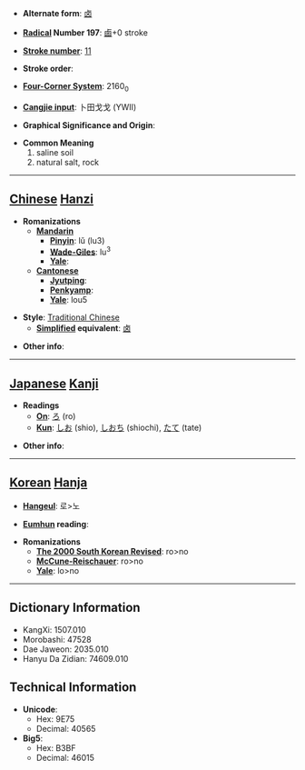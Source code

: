 * '''Alternate form''': [[卤]]

* '''[[Wiktionary:Chinese radical index| Radical]] Number 197''': [[Wiktionary:Chinese radical index 鹵|鹵]]+0 stroke

* '''[[Wiktionary:Chinese total strokes index|Stroke number]]''': [[Wiktionary:Chinese total strokes index 11|11]]

* '''Stroke order''': 

* '''[[Wiktionary:Chinese four corner index|Four-Corner System]]''': 2160<sub>0</sub>

* '''[[Wiktionary:Chinese Cangjie index|Cangjie input]]''': 卜田戈戈 (YWII)

* '''Graphical Significance and Origin''': 

* '''Common Meaning'''
*#saline soil
*# natural salt, rock


----

== [[Chinese]] [[Hanzi]] ==

* '''Romanizations'''
** '''[[Mandarin]]'''
*** '''[[Pinyin]]''': lǔ (lu3)
*** '''[[Wade-Giles]]''': lu<sup>3</sup>
*** '''[[Yale]]''': 
** '''[[Cantonese]]'''
*** '''[[Jyutping]]''':
*** '''[[Penkyamp]]''': 
*** '''[[Yale]]''': lou5

* '''Style''': [[Traditional Chinese]] 
** '''[[Simplified Chinese|Simplified]] equivalent''': [[卤]]

* '''Other info''': 

----

== [[Japanese]] [[Kanji]] ==

* '''Readings'''
** '''[[On]]''': [[ろ]] (ro)
** '''[[Kun]]''': [[しお]] (shio), [[しおち]] (shiochi), [[たて]] (tate)

* '''Other info''':  

----

== [[Korean]] [[Hanja]] ==

* '''[[Hangeul]]''': 로>노

* '''[[Eumhun]] reading''': 

* '''Romanizations'''
** '''[[The 2000 South Korean Revised Romanization|The 2000 South Korean Revised]]''': ro>no
** '''[[McCune-Reischauer]]''': ro>no
** '''[[Yale]]''': lo>no

----

== Dictionary Information ==

* KangXi: 1507.010
* Morobashi: 47528
* Dae Jaweon: 2035.010
* Hanyu Da Zidian: 74609.010

== Technical Information ==

* '''Unicode''':
** Hex: 9E75
** Decimal: 40565
* '''Big5''':
** Hex: B3BF
** Decimal: 46015